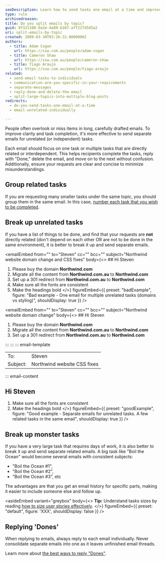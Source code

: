 ```yaml
---
seoDescription: Learn how to send tasks one email at a time and improve communication by breaking up unrelated tasks, grouping related tasks, and replying "Dones".
type: rule
archivedreason:
title: Do you split emails by topic?
guid: 9f321108-9a2e-4a89-b287-aff227d5d5a2
uri: split-emails-by-topic
created: 2009-03-30T03:26:32.0000000Z
authors:
  - title: Adam Cogan
    url: https://ssw.com.au/people/adam-cogan
  - title: Cameron Shaw
    url: https://ssw.com.au/people/cameron-shaw
  - title: Tiago Araujo
    url: https://ssw.com.au/people/tiago-araujo
related:
  - send-email-tasks-to-individuals
  - communication-are-you-specific-in-your-requirements
  - separate-messages
  - reply-done-and-delete-the-email
  - split-large-topics-into-multiple-blog-posts
redirects:
  - do-you-send-tasks-one-email-at-a-time
  - email-unrelated-individually

---
```


People often overlook or miss items in long, carefully drafted emails. To improve clarity and task completion, it's more effective to send separate emails for unrelated (or independent) tasks.

Each email should focus on one task or multiple tasks that are directly related or interdependent. This helps recipients complete the tasks, reply with "Done," delete the email, and move on to the next without confusion. Additionally, ensure your requests are clear and concise to minimize misunderstandings.
## Group related tasks

If you are requesting many smaller tasks under the same topic, you should group them in the same email. In this case, [number each task that you wish to be completed](/number-tasks-questions).

## Break up unrelated tasks

If you have a list of things to be done, and find that your requests are **not** directly related (don't depend on each other OR are not to be done in the same environment), it is better to break it up and send separate emails.

<emailEmbed
  from=""
  to="Steven"
  cc=""
  bcc=""
  subject="Northwind website domain change and CSS fixes"
  body={<>
    ## Hi Steven

1. Please buy the domain **Northwind.com**
2. Migrate all the content from **Northwind.com.au** to **Northwind.com**
3. Set up a 301 redirect from **Northwind.com.au** to **Northwind.com**
4. Make sure all the fonts are consistent
5. Make the headings bold
  </>}
  figureEmbed={{
    preset: "badExample",
    figure: "Bad example - One email for multiple unrelated tasks (domains vs styling)",
    shouldDisplay: true
  }}
/>

<emailEmbed
  from=""
  to="Steven"
  cc=""
  bcc=""
  subject="Northwind website domain change"
  body={<>
    ## Hi Steven

1. Please buy the domain **Northwind.com**
2. Migrate all the content from **Northwind.com.au** to **Northwind.com**
3. Set up a 301 redirect from **Northwind.com.au** to **Northwind.com**

:::
:::
::: email-template

| | |
| -------- | --- |
| To: | Steven |
| Subject: | Northwind website CSS fixes |
::: email-content

## Hi Steven

1. Make sure all the fonts are consistent
2. Make the headings bold
  </>}
  figureEmbed={{
    preset: "goodExample",
    figure: "Good example - Separate emails for unrelated tasks. A few related tasks in the same email",
    shouldDisplay: true
  }}
/>

## Break up monster tasks

If you have a very large task that requires days of work, it is also better to break it up and send separate related emails. A big task like "Boil the Ocean" would become several emails with consistent subjects:

* "Boil the Ocean #1",
* "Boil the Ocean #2",
* "Boil the Ocean #3", etc

The advantages are that you get an email history for specific parts, making it easier to include someone else and follow up.

<asideEmbed
  variant="greybox"
  body={<>
    **Tip:** Understand tasks sizes by reading [how to size user stories effectively](/estimating-do-you-know-how-to-size-user-stories-effectively).
  </>}
  figureEmbed={{
    preset: "default",
    figure: 'XXX',
    shouldDisplay: false
  }}
/>

## Replying 'Dones'

When replying to emails, always reply to each email individually. Never consolidate separate emails into one as it leaves unfinished email threads.

Learn more about [the best ways to reply "Dones"](/dones-do-you-reply-done-and-delete-the-original-email).